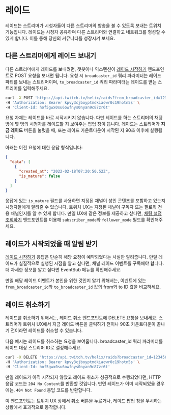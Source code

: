 # 레이드

레이드는 스트리머가 시청자들이 다른 스트리머의 방송을 볼 수 있도록 보내는 트위치 기능입니다. 레이드는 시청자 공유하며 다른 스트리머와 연결하고 네트워크를 형성할 수 있게 합니다. 이를 통해 당신의 커뮤니티를 성장시켜 보세요.

## 다른 스트리머에게 레이드 보내기

다른 스트리머에게 레이드를 보내려면, 챗봇이나 익스텐션이 [레이드 시작하기](/twitch-api/reference/start-a-raid) 엔드포인트로 POST 요청을 보내면 됩니다. 요청 시 `broadcaster_id` 쿼리 파라미터는 레이드 파티를 보내는 스트리머이며, `to_broadcaster_id` 쿼리 파라미터는 레이드를 받는 스트리머를 입력해주세요.

```bash
curl -X POST 'https://api.twitch.tv/helix/raids?from_broadcaster_id=12345678&to_broadcaster_id=87654321' \
-H 'Authorization: Bearer kpvy3cjboyptmdkiacwr0c19hotn5s' \
-H 'Client-Id: hof5gwx0su6owfnys0nyan9c87zr6t'
```

요청 자체는 레이드를 바로 시작시키지 않습니다. 다만 레이드를 하는 스트리머의 채팅방에 몇 명의 시청자를 레이드할 지 보여주는 팝업 창이 뜹니다. 레이드는 스트리머가 **지금 레이드** 버튼을 눌렀을 때, 또는 레이드 카운트다운이 시작된 지 90초 이후에 실행됩니다.

아래는 이전 요청에 대한 응답 형식입니다:

```json
{
  "data": [
    {
      "created_at": "2022-02-18T07:20:50.52Z",
      "is_mature": false
    }
  ]
}
```

응답에 있는 `is_mature` 필드를 사용하면 지정된 채널이 성인 콘텐츠를 포함하고 있는지 시청자들에게 알려줄 수 있습니다. 트위치 UX는 지정된 채널이 구독자 또는 팔로워 전용 채널인지를 알 수 있게 합니다. 만일 UX에 같은 정보를 제공하고 싶다면, [채팅 설정 조회하기](/twitch-api/reference/get-channel-settings) 엔드포인트를 이용해 `subscriber_mode`와 `follower_mode` 필드를 확인해주세요.

## 레이드가 시작되었을 때 알림 받기

[레이드 시작하기](/twitch-api/reference/start-a-raid) 응답은 단순히 해당 요청이 예약되었다는 사실만 알려줍니다. 만일 레이드가 실질적으로 실행된 시점을 알고 싶다면, 채널 레이드 이벤트를 구독해야 합니다. 더 자세한 정보를 알고 싶다면 EventSub 메뉴를 확인해주세요.

만일 해당 레이드 이벤트가 본인을 위한 것인지 알기 위해서는, 이벤트에 있는 `from_broadcaster_id`와 `to_broadcaster_id` 값의 from와 to ID 값을 비교하세요.

## 레이드 취소하기

레이드를 취소하기 위해서는, 레이드 취소 엔드포인트에 DELETE 요청을 보내세요. 스트리머가 트위치 UX에서 지금 레이드 버튼을 클릭하기 전이나 90초 카운트다운이 끝나기 전이라면 레이드를 취소할 수 있습니다.

다음 예시는 레이드를 취소하는 요청을 보여줍니다. broadcaster_id 쿼리 파라미터를 레이드 대상 스트리머 ID로 설정해주세요.

```bash
curl -X DELETE 'https://api.twitch.tv/helix/raids?broadcaster_id=12345678' \
-H 'Authorization: Bearer kpvy3cjboyptmdkiacwr0c19hotn5s' \
-H 'Client-Id: hof5gwx0su6owfnys0nyan9c87zr6t'
```

만일 레이드가 아직 시작되지 않았고 레이드 취소가 성공적으로 수행되었다면, HTTP 응답 코드는 `204 No Content`를 반환할 것입니다. 반면 레이드가 이미 시작되었을 경우에는, `404 Not Found` 응답 코드를 반환합니다.

이 엔드포인트는 트위치 UX 상에서 취소 버튼을 누르거나, 레이드 팝업 창을 무시하는 상황에서 효과적으로 동작합니다.
